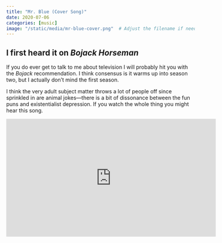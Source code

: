 ```yaml
---
title: "Mr. Blue (Cover Song)"
date: 2020-07-06
categories: [music]
image: "/static/media/mr-blue-cover.png"  # Adjust the filename if needed
---
```


## I first heard it on *Bojack Horseman*

If you do ever get to talk to me about television I will probably hit you with the *Bojack* recommendation. I think consensus is it warms up into season two, but I actually don't mind the first season.

I think the very adult subject matter throws a lot of people off since sprinkled in are animal jokes—there is a bit of dissonance between the fun puns and existentialist depression. If you watch the whole thing you might hear this song.

<iframe width="560" height="315" src="https://www.youtube.com/embed/2jHSgXq7I9w" frameborder="0" allowfullscreen></iframe>

